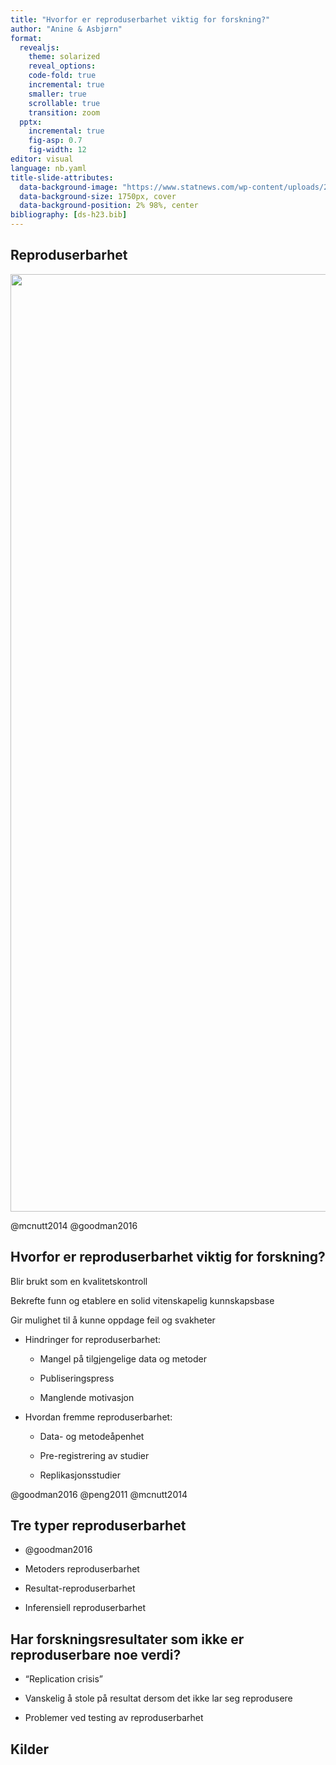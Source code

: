 ```yaml
---
title: "Hvorfor er reproduserbarhet viktig for forskning?"
author: "Anine & Asbjørn"
format: 
  revealjs:
    theme: solarized
    reveal_options:
    code-fold: true
    incremental: true
    smaller: true
    scrollable: true
    transition: zoom
  pptx: 
    incremental: true
    fig-asp: 0.7
    fig-width: 12
editor: visual
language: nb.yaml
title-slide-attributes: 
  data-background-image: "https://www.statnews.com/wp-content/uploads/2016/06/Reproducibility_AP106041067.jpg"
  data-background-size: 1750px, cover
  data-background-position: 2% 98%, center
bibliography: [ds-h23.bib]
---
```


## Reproduserbarhet

![](images/reproducibility.jpg){fig-align="left" width="1500"}

@mcnutt2014 @goodman2016

## Hvorfor er reproduserbarhet viktig for forskning?

Blir brukt som en kvalitetskontroll

Bekrefte funn og etablere en solid vitenskapelig kunnskapsbase

Gir mulighet til å kunne oppdage feil og svakheter

-   Hindringer for reproduserbarhet:

    -   Mangel på tilgjengelige data og metoder

    -   Publiseringspress

    -   Manglende motivasjon

-   Hvordan fremme reproduserbarhet:

    -   Data- og metodeåpenhet

    -   Pre-registrering av studier

    -   Replikasjonsstudier

@goodman2016 @peng2011 @mcnutt2014

## Tre typer reproduserbarhet

-   @goodman2016

-   Metoders reproduserbarhet

-   Resultat-reproduserbarhet

-   Inferensiell reproduserbarhet

## Har forskningsresultater som ikke er reproduserbare noe verdi?

-   "Replication crisis"

-   Vanskelig å stole på resultat dersom det ikke lar seg reprodusere

-   Problemer ved testing av reproduserbarhet

## Kilder
